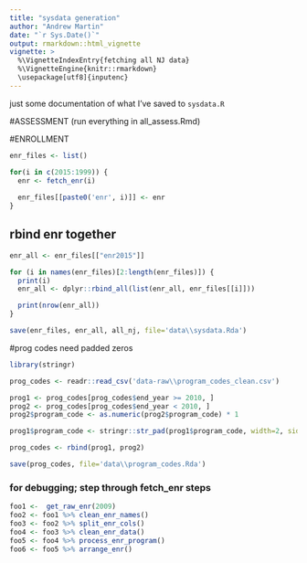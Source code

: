 ```yaml
---
title: "sysdata generation"
author: "Andrew Martin"
date: "`r Sys.Date()`"
output: rmarkdown::html_vignette
vignette: >
  %\VignetteIndexEntry{fetching all NJ data}
  %\VignetteEngine{knitr::rmarkdown}
  \usepackage[utf8]{inputenc}
---
```


just some documentation of what I've saved to `sysdata.R`

#ASSESSMENT
(run everything in all_assess.Rmd)

#ENROLLMENT

```r

enr_files <- list()

for(i in c(2015:1999)) {
  enr <- fetch_enr(i) 
  
  enr_files[[paste0('enr', i)]] <- enr
}

```

## rbind enr together

```r

enr_all <- enr_files[["enr2015"]]

for (i in names(enr_files)[2:length(enr_files)]) {
  print(i)
  enr_all <- dplyr::rbind_all(list(enr_all, enr_files[[i]]))

  print(nrow(enr_all))
} 

```


```r

save(enr_files, enr_all, all_nj, file='data\\sysdata.Rda')

```

#prog codes need padded zeros

```r

library(stringr)

prog_codes <- readr::read_csv('data-raw\\program_codes_clean.csv')

prog1 <- prog_codes[prog_codes$end_year >= 2010, ]
prog2 <- prog_codes[prog_codes$end_year < 2010, ]
prog2$program_code <- as.numeric(prog2$program_code) * 1

prog1$program_code <- stringr::str_pad(prog1$program_code, width=2, side='left', pad='0')

prog_codes <- rbind(prog1, prog2)

save(prog_codes, file='data\\program_codes.Rda')

```

### for debugging; step through fetch_enr steps

```r

foo1 <-  get_raw_enr(2009) 
foo2 <- foo1 %>% clean_enr_names()
foo3 <- foo2 %>% split_enr_cols()
foo4 <- foo3 %>% clean_enr_data()
foo5 <- foo4 %>% process_enr_program()
foo6 <- foo5 %>% arrange_enr()
  
```  

